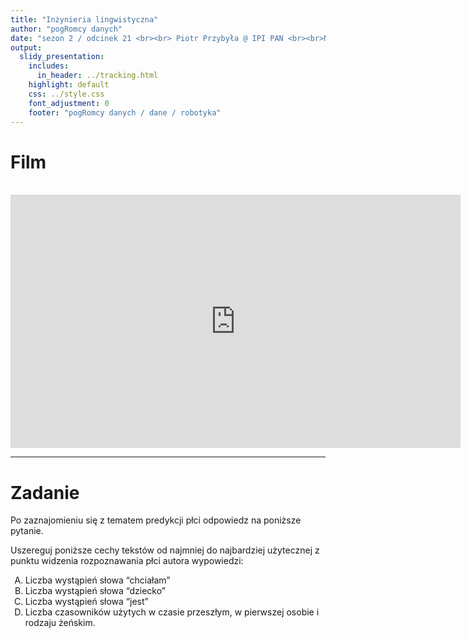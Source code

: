 ```yaml
---
title: "Inżynieria lingwistyczna"
author: "pogRomcy danych"
date: "sezon 2 / odcinek 21 <br><br> Piotr Przybyła @ IPI PAN <br><br>Naciśnij `A` by zamienić slajdy na ciągły tekst. <br> Naciśnij `T` by wyświetlić spis treści."
output:
  slidy_presentation:
    includes:
      in_header: ../tracking.html
    highlight: default
    css: ../style.css
    font_adjustment: 0
    footer: "pogRomcy danych / dane / robotyka"
---
```


# Film

<br>
<center><iframe width="720" height="405" src="https://www.youtube.com/embed/XmoqiwlWDaI" frameborder="0" allowfullscreen></iframe></center>

---

# Zadanie

Po zaznajomieniu się z tematem predykcji płci odpowiedz na poniższe pytanie.

Uszereguj poniższe cechy tekstów od najmniej do najbardziej użytecznej z punktu widzenia rozpoznawania płci autora wypowiedzi:

A) Liczba wystąpień słowa "chciałam"
B) Liczba wystąpień słowa "dziecko"
C) Liczba wystąpień słowa "jest"
D) Liczba czasowników użytych w czasie przeszłym, w pierwszej osobie i rodzaju żeńskim.

